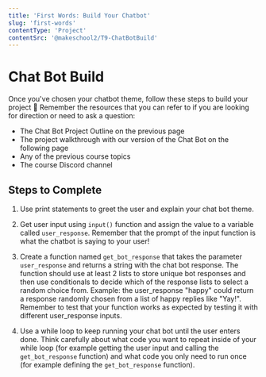 ```yaml
---
title: 'First Words: Build Your Chatbot'
slug: 'first-words'
contentType: 'Project'
contentSrc: '@makeschool2/T9-ChatBotBuild'
---
```


# Chat Bot Build

Once you've chosen your chatbot theme, follow these steps to build your project :mechanical_arm: Remember the resources that you can refer to if you are looking for direction or need to ask a question:

* The Chat Bot Project Outline on the previous page
* The project walkthrough with our version of the Chat Bot on the following page
* Any of the previous course topics
* The course Discord channel

## Steps to Complete

1. Use print statements to greet the user and explain your chat bot theme.

2. Get user input using `input()` function and assign the value to a variable called `user_response`. Remember that the prompt of the input function is what the chatbot is saying to your user!

3. Create a function named `get_bot_response` that takes the parameter `user_response` and returns a string with the chat bot response. The function should use at least 2 lists to store unique bot responses and then use conditionals to decide which of the response lists to select a random choice from. Example: the user_response "happy" could return a response randomly chosen from a list of happy replies like "Yay!". Remember to test that your function works as expected by testing it with different user_response inputs.

4. Use a while loop to keep running your chat bot until the user enters done. Think carefully about what code you want to repeat inside of your while loop (for example getting the user input and calling the `get_bot_response` function) and what code you only need to run once (for example defining the `get_bot_response` function).